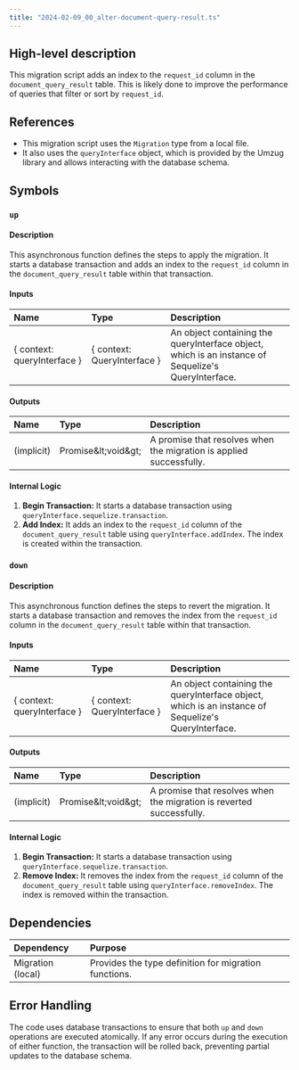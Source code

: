 ```yaml
---
title: "2024-02-09_00_alter-document-query-result.ts"
---
```


## High-level description
This migration script adds an index to the `request_id` column in the `document_query_result` table. This is likely done to improve the performance of queries that filter or sort by `request_id`.

## References
- This migration script uses the `Migration` type from a local file.
- It also uses the `queryInterface` object, which is provided by the Umzug library and allows interacting with the database schema.

## Symbols

### `up`
#### Description
This asynchronous function defines the steps to apply the migration. It starts a database transaction and adds an index to the `request_id` column in the `document_query_result` table within that transaction.

#### Inputs
| Name | Type | Description |
|:-----|:-----|:------------|
| { context: queryInterface } |  { context: QueryInterface } | An object containing the queryInterface object, which is an instance of Sequelize's QueryInterface. |

#### Outputs
| Name | Type | Description |
|:-----|:-----|:------------|
| (implicit) | Promise\&lt;void\&gt; | A promise that resolves when the migration is applied successfully. |

#### Internal Logic
1. **Begin Transaction:** It starts a database transaction using `queryInterface.sequelize.transaction`.
2. **Add Index:** It adds an index to the `request_id` column of the `document_query_result` table using `queryInterface.addIndex`. The index is created within the transaction.

### `down`
#### Description
This asynchronous function defines the steps to revert the migration. It starts a database transaction and removes the index from the `request_id` column in the `document_query_result` table within that transaction.

#### Inputs
| Name | Type | Description |
|:-----|:-----|:------------|
| { context: queryInterface } | { context: QueryInterface } | An object containing the queryInterface object, which is an instance of Sequelize's QueryInterface. |

#### Outputs
| Name | Type | Description |
|:-----|:-----|:------------|
| (implicit) | Promise\&lt;void\&gt; | A promise that resolves when the migration is reverted successfully. |

#### Internal Logic
1. **Begin Transaction:** It starts a database transaction using `queryInterface.sequelize.transaction`.
2. **Remove Index:** It removes the index from the `request_id` column of the `document_query_result` table using `queryInterface.removeIndex`. The index is removed within the transaction.


## Dependencies
| Dependency | Purpose |
|:-----------|:--------|
| Migration (local) | Provides the type definition for migration functions. |

## Error Handling
The code uses database transactions to ensure that both `up` and `down` operations are executed atomically. If any error occurs during the execution of either function, the transaction will be rolled back, preventing partial updates to the database schema.
